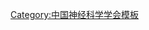 {{Navbox
| name   = 中国神经科学学会第二届理事会
| title  = [[中国神经科学学会]]第二届理事会
| above  = 1999年－2003年
| bodyclass = hlist
| group1 = 理事长
| list1  = [[吴建屏]]
| group2 = 副理事长
| list2  = 
* [[徐群渊]]
* [[赵志奇]]
* [[陆雪芬]]
| group3 = 常务理事
| list3  = 
* [[吴希如]]
* [[孙曼霁]]
* [[徐群渊]]
* [[陆雪芬]]
* [[朱长庚]]
* [[张万琴]]
* [[鞠躬 (學者)|鞠　躬]]
* [[寿天德]]
* [[孙凤艳]]
* [[吴建屏]]
* [[赵志奇]]
* [[胡国渊]]
* [[蔡文琴]]
* [[路长林]]
| group4 = 理事
| list4  = 
* [[刁云程]]
* [[韩济生]]
* [[王晓良]]
* [[晋志高]]
* [[林文娟]]
* [[王晓民]]
* [[慕容慎行]]
* [[裘明德]]
* [[舒斯云]]
* [[杨天祝]]
* [[邢莹|邢　莹]]
* [[楚宪襄]]
* [[徐满英]]
* [[关新民]]
* [[王绍|王　绍]]
* [[王建军]]
* [[刘汉清]]
* [[谢俊霞]]
* [[柴象枢]]
* [[李云庆 (1964年)|李云庆]]
* [[陈宜张]]
* [[江开达]]
* [[蒋雨平]]
* [[周长福]]
* [[丘小庆]]
* [[于常海]]
* [[陈应城]]
* [[周江宁]]
* [[蔡景霞]]
* [[陈怀红]]
* [[罗学港]]
* [[董为伟]]
| group5 = 秘书长
| list5  = [[路长林]]
| group6 = 副秘书长
| list6  = 
* [[谢国扬]]
* [[王晓民]]
}}<noinclude>
{{collapsible option}}
[[Category:中国神经科学学会模板]]
</noinclude>
